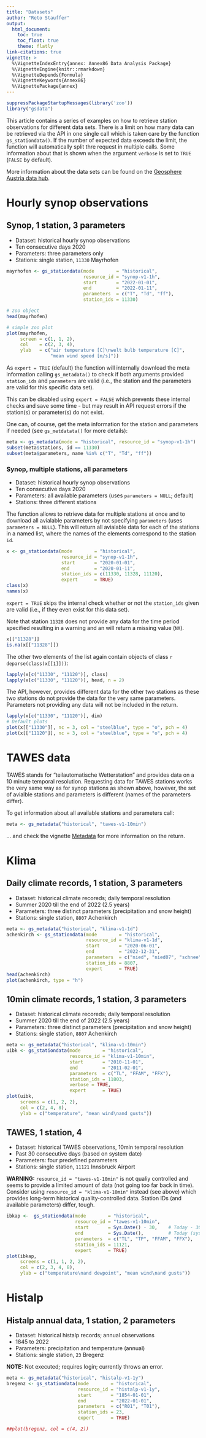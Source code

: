 ```yaml
---
title: "Datasets"
author: "Reto Stauffer"
output:
  html_document:
    toc: true
    toc_float: true
    theme: flatly
link-citations: true
vignette: >
  %\VignetteIndexEntry{annex: Annex86 Data Analysis Package}
  %\VignetteEngine{knitr::rmarkdown}
  %\VignetteDepends{Formula}
  %\VignetteKeywords{Annex86}
  %\VignettePackage{annex}
---
```


```r
suppressPackageStartupMessages(library('zoo'))
library("gsdata")
```

This article contains a series of examples on how to retrieve
station observations for different data sets. There is a limit
on how many data can be retrieved via the API in one single call
which is taken care by the function `gs_stationdata()`. If the
number of expected data exceeds the limit, the function will
automatically split thre request in multiple calls. Some
information about that is shown when the argument `verbose` is
set to `TRUE` (`FALSE` by default).

More information about the data sets can be found on the
[Geosphere Austria data hub](https://data.hub.zamg.ac.at/group/stationsdaten).


# Hourly synop observations

## Synop, 1 station, 3 parameters

* Dataset: historical hourly synop observations
* Ten consecutive days 2020
* Parameters: three parameters only
* Stations: single station, `11330` Mayrhofen

```r
mayrhofen <- gs_stationdata(mode        = "historical",
                            resource_id = "synop-v1-1h",
                            start       = "2022-01-01",
                            end         = "2022-01-11",
                            parameters  = c("T", "Td", "ff"),
                            station_ids = 11330)

# zoo object
head(mayrhofen)

# simple zoo plot
plot(mayrhofen,
     screen = c(1, 1, 2),
     col    = c(2, 3, 4),
     ylab   = c("air temperature [C]\nwelt bulb temperature [C]",
                "mean wind speed [m/s]"))
```

As `expert = TRUE` (default) the function will internally download the meta information
calling `gs_metadata()` to check if both arguments provided `station_ids` and `parameters`
are valid (i.e., the station and the parameters are valid for this specific data set).

This can be disabled using `expert = FALSE` which prevents these internal checks and
save some time - but may result in API request errors if the station(s) or parameter(s)
do not exist.

One can, of course, get the meta information for the station and parameters
if needed (see `gs_metdatata()` for more details):


```r
meta <- gs_metadata(mode = "historical", resource_id = "synop-v1-1h")
subset(meta$stations, id == 11330)
subset(meta$parameters, name %in% c("T", "Td", "ff"))
```

### Synop, multiple stations, all parameters

* Dataset: historical hourly synop observations
* Ten consecutive days 2020
* Parameters: all available parameters (uses `parameters = NULL`; default)
* Stations: three different stations

The function allows to retrieve data for multiple stations at once and to
download all avialable parameters by not specifying `parameters` (uses `parameters = NULL`).
This will return all avialable data for each of the stations in a named list, where
the names of the elements correspond to the station `id`.

```r
x <- gs_stationdata(mode        = "historical",
                    resource_id = "synop-v1-1h",
                    start       = "2020-01-01",
                    end         = "2020-01-11",
                    station_ids = c(11330, 11328, 11120),
                    expert      = TRUE)
class(x)
names(x)
```

`expert = TRUE` skips the internal check whether or not the `station_ids` given
are valid (i.e., if they even exist for this data set).

Note that station `11328` does not provide any data for the time period specified resulting
in a warning and an will return a missing value (`NA`).

```r
x[["11328"]]
is.na(x[["11328"]])
```

The other two elements of the list again contain objects of class 
`r deparse(class(x[[1]]))`:

```r
lapply(x[c("11330", "11120")], class)
lapply(x[c("11330", "11120")], head, n = 2)
```

The API, however, provides different data for the other two stations as these
two stations do not provide the data for the very same parameters.  Parameters
not providing any data will not be included in the return.

```r
lapply(x[c("11330", "11120")], dim)
# Default plots
plot(x[["11330"]], nc = 3, col = "steelblue", type = "o", pch = 4)
plot(x[["11120"]], nc = 3, col = "steelblue", type = "o", pch = 4)
```


# TAWES data

TAWES stands for "teilautomatische Wetterstation" and provides data
on a 10 minute temporal resolution. Requesting data for TAWES stations
works the very same way as for synop stations as shown above, however,
the set of avialble stations and parameters is different (names of the
parameters differ).

To get information about all available stations and parameters call:

```r
meta <- gs_metadata("historical", "tawes-v1-10min")
```

... and check the vignette [Metadata](articles/metadata.html) for more
information on the return.


# Klima

## Daily climate records, 1 station, 3 parameters

* Dataset: historical climate recoreds; daily temporal resolution
* Summer 2020 till the end of 2022 (2.5 years)
* Parameters: three distinct parameters (precipitation and snow height)
* Stations: single station, `8807` Achenkirch

```r
meta <- gs_metadata("historical", "klima-v1-1d")
achenkirch <- gs_stationdata(mode        = "historical",
                             resource_id = "klima-v1-1d",
                             start       = "2020-06-01",
                             end         = "2022-12-31",
                             parameters  = c("nied", "nied07", "schnee"),
                             station_ids = 8807,
                             expert      = TRUE)
head(achenkirch)
plot(achenkirch, type = "h")
```


## 10min climate records, 1 station, 3 parameters

* Dataset: historical climate recoreds; daily temporal resolution
* Summer 2020 till the end of 2022 (2.5 years)
* Parameters: three distinct parameters (precipitation and snow height)
* Stations: single station, `8807` Achenkirch

```r
meta <- gs_metadata("historical", "klima-v1-10min")
uibk <- gs_stationdata(mode        = "historical",
                       resource_id = "klima-v1-10min",
                       start       = "2010-11-01",
                       end         = "2011-02-01",
                       parameters  = c("TL", "FFAM", "FFX"),
                       station_ids = 11803,
                       verbose = TRUE,
                       expert      = TRUE)
plot(uibk,
     screens = c(1, 2, 2),
     col = c(2, 4, 8),
     ylab = c("temperature", "mean wind\nand gusts"))
```

## TAWES, 1 station, 4 

* Dataset: historical TAWES observations, 10min temporal resolution
* Past 30 consecutive days (based on system date)
* Parameters: four predefined parameters
* Stations: single station, `11121` Innsbruck Airport

**WARNING:** `resource_id = "tawes-v1-10min"` is not qualiy controlled
and seems to provide a limited amount of data (not going too far back in time).
Consider using `resource_id = "klima-v1-10min"` instead (see above) which
provides long-term historical quality-controlled data. Station IDs (and
available parameters) differ, tough.

```r
ibkap <-  gs_stationdata(mode        = "historical",
                         resource_id = "tawes-v1-10min",
                         start       = Sys.Date() - 30,    # Today - 30 days (system time)
                         end         = Sys.Date(),         # Today (system time)
                         parameters  = c("TL", "TP", "FFAM", "FFX"),
                         station_ids = 11121,
                         expert      = TRUE)
plot(ibkap,
     screens = c(1, 1, 2, 2),
     col = c(2, 3, 4, 8),
     ylab = c("temperature\nand dewpoint", "mean wind\nand gusts"))
```


# Histalp

## Histalp annual data, 1 station, 2 parameters

* Dataset: historical histalp records; annual observations
* 1845 to 2022
* Parameters: precipitation and temperature (annual)
* Stations: single station, `23` Bregenz

**NOTE:** Not executed; requires login; currently throws an error.

```r
meta <- gs_metadata("historical", "histalp-v1-1y")
bregenz <- gs_stationdata(mode        = "historical",
                          resource_id = "histalp-v1-1y",
                          start       = "1854-01-01",
                          end         = "2022-01-01",
                          parameters  = c("R01", "T01"),
                          station_ids = 23,
                          expert      = TRUE)

##plot(bregenz, col = c(4, 2))
```




